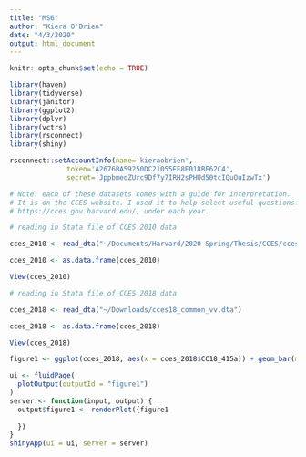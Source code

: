 ```yaml
---
title: "MS6"
author: "Kiera O'Brien"
date: "4/3/2020"
output: html_document
---
```


```r
knitr::opts_chunk$set(echo = TRUE)

library(haven)
library(tidyverse)
library(janitor)
library(ggplot2)
library(dplyr)
library(vctrs)
library(rsconnect)
library(shiny)

rsconnect::setAccountInfo(name='kieraobrien',
			  token='A2676BA59250DC21055EE8E018BF62C4',
			  secret='JppbmeoZUrc9Df7y7IRH2sPHUd50tcIQuOuIzwTx')
```

``` r

# Note: each of these datasets comes with a guide for interpretation.
# It is on the CCES website. I used it to help select useful questions.
# https://cces.gov.harvard.edu/, under each year. 

# reading in Stata file of CCES 2010 data

cces_2010 <- read_dta("~/Documents/Harvard/2020 Spring/Thesis/CCES/cces_2010_common_validated.dta")

cces_2010 <- as.data.frame(cces_2010)

View(cces_2010)

# reading in Stata file of CCES 2018 data

cces_2018 <- read_dta("~/Downloads/cces18_common_vv.dta")

cces_2018 <- as.data.frame(cces_2018)

View(cces_2018)
```

``` r

figure1 <- ggplot(cces_2018, aes(x = cces_2018$CC18_415a)) + geom_bar(mapping = NULL, fill = "mediumseagreen", color = "mediumseagreen") + labs(title = "Should the EPA be given the power to regulate CO2 emissions?", x = "Support                                         Oppose", y = "Count", caption = "Based on data from the Cooperative Congressional Election Study, 2018") + scale_x_discrete(labels=c("1" = "Support", "2" = "Oppose"))
```

``` r

ui <- fluidPage(
  plotOutput(outputId = "figure1")
)
server <- function(input, output) {
  output$figure1 <- renderPlot({figure1
    
  })
}
shinyApp(ui = ui, server = server)
```
